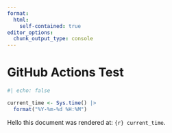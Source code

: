 ```yaml
---
format: 
  html:
    self-contained: true
editor_options: 
  chunk_output_type: console
---
```

# GitHub Actions Test

```r
#| echo: false

current_time <- Sys.time() |> 
  format("%Y-%m-%d %H:%M")

```

Hello this document was rendered at: `{r} current_time`.